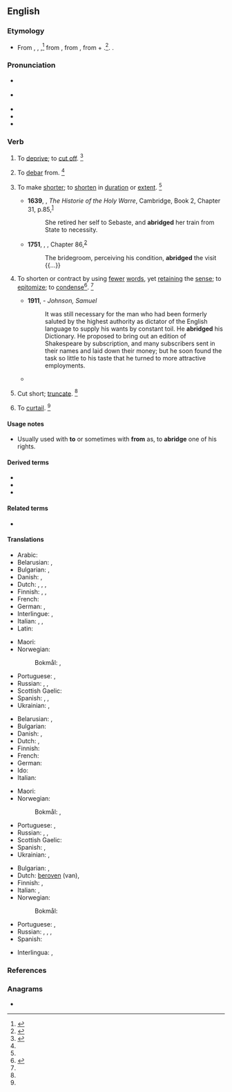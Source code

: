 ==English==

===Etymology===
* From {{inh|en|enm|abreggen||curtail, lessen}}, {{m|enm|abregge}}, {{m|enm|abrigge}},<ref> {{R:RHCD|page=5}}</ref> from {{der|en|fro|abregier|}} {{m|fro|abreger|}}, from {{der|en|LL.|abbrevio||make brief}}, from {{m|la|ad-}} + {{m|la|brēvio|t=shorten}}.<ref>{{R:MW3 1976|page=6}}</ref>. {{doublet|en|abbreviate}}.

===Pronunciation===
* {{a|RP}} {{IPA|en|/əˈbɹɪd͡ʒ/}}
* {{a|US}} {{IPA|en|/əˈbɹɪd͡ʒ/}}
* {{audio|en|en-us-abridge.ogg|Audio (US)}}
* {{rhymes|en|ɪdʒ}}
* {{hyphenation|en|a|bridge}}

===Verb===
{{en-verb|abridg}}

# {{lb|en|transitive|archaic}} To [[deprive]]; to [[cut off]]. {{defdate|First attested from around (1150 to 1350)}}<ref name=SOED>{{R:SOED5|page=8}}</ref>
# {{lb|en|transitive|archaic|rare}} To [[debar]] from. {{defdate|First attested from around (1150 to 1350)}}<ref name=SOED/>
# {{lb|en|transitive}} To make [[shorter]]; to [[shorten]] in [[duration]] or [[extent]]. {{defdate|First attested from around (1350 to 1470)}}<ref name=SOED/>
#* '''1639''', {{w|Thomas Fuller}}, ''The Historie of the Holy Warre'', Cambridge, Book 2, Chapter 31, p.{{nbsp}}85,<sup>[http://name.umdl.umich.edu/A01342.0001.001]</sup>
#*: She retired her self to Sebaste, and '''abridged''' her train from State to necessity.
#* '''1751''', {{w|Tobias Smollett}}, ''{{w|The Adventures of Peregrine Pickle}}'', Chapter 86,<sup>[http://www.gutenberg.org/files/4084/4084-h/4084-h.htm]</sup>
#*: The bridegroom, perceiving his condition, '''abridged''' the visit {{...}}
# {{lb|en|transitive}} To shorten or contract by using [[fewer]] [[word]]s, yet [[retaining]] the [[sense]]; to [[epitomize]]; to [[condense]]{{defdate|First attested in 1384.}}<ref>{{R:CDOE|page=4}}</ref>. {{defdate|First attested from around (1350 to 1470)}}<ref name=SOED/>
#* '''1911''', ''{{w|1911 Encyclopædia Britannica}}'' - ''Johnson, Samuel''
#*: It was still necessary for the man who had been formerly saluted by the highest authority as dictator of the English language to supply his wants by constant toil. He '''abridged''' his Dictionary. He proposed to bring out an edition of Shakespeare by subscription, and many subscribers sent in their names and laid down their money; but he soon found the task so little to his taste that he turned to more attractive employments.
#* {{quote-text|en| year=1891| author={{w|Henry Melville}}| title={{w|Billy Budd}}| chapter=3| passage=Such an episode in the Island's grand naval story her naval historians naturally '''abridge'''; one of them (G.P.R. James) candidly acknowledging that fain would he pass it over did not "impartiality forbid fastidiousness."}}
# {{lb|en|transitive}} Cut short; [[truncate]]. {{defdate|First attested from around (1350 to 1470)}}<ref name=SOED/>
# {{lb|en|transitive}} To [[curtail]]. {{defdate|First attested from around (1350 to 1470)}}<ref name=SOED/>
#: {{ux|en|He had his rights '''abridged''' by the crooked sheriff.}}

====Usage notes====
* {{sense|deprive}} Usually used with '''to''' or sometimes with '''from''' as, to '''abridge''' one of his rights.

====Derived terms====
* {{l|en|abridged}}
* {{l|en|abridger}}
* {{l|en|abridgement}}

====Related terms====
* {{l|en|unabridged}}

====Translations====
{{trans-top|to make shorter}}
* Arabic: {{t+|ar|قَصَّر}}
* Belarusian: {{t|be|скарача́ць|impf|sc=Cyrl}}, {{t|be|скараці́ць|pf|sc=Cyrl}}
* Bulgarian: {{t+|bg|съкращавам}}, {{t+|bg|скъсявам}}
* Danish: {{t+|da|forkorte}}, {{t|da|sammendrage}}
* Dutch: {{t+|nl|beperken}}, {{t+|nl|verkorten}}, {{t+|nl|inkorten}}, {{t+|nl|bekorten}}
* Finnish: {{t+|fi|lyhentää}}, {{t+|fi|typistää}}, {{t+|fi|supistaa}}
* French: {{t+|fr|abréger}}
* German: {{t+|de|verkürzen}}, {{t+|de|kürzen}}
* Interlingue: {{t|ie|acurtar}}, {{t|ie|abreviar}}
* Italian: {{t+|it|accorciare}}, {{t+|it|abbreviare}}, {{t+|it|ridurre}}
* Latin: {{t|la|abbreviō}}
{{trans-mid}}
* Maori: {{t|mi|whakapoto}}
* Norwegian:
*: Bokmål: {{t|nb|forkorte}}, {{t|nb|sammendra}}
* Portuguese: {{t+|pt|abreviar}}, {{t+|pt|encurtar}}
* Russian: {{t+|ru|сокраща́ть}}, {{t+|ru|укора́чивать}}, {{t+|ru|усека́ть}}
* Scottish Gaelic: {{t|gd|giorraich}}
* Spanish: {{t+|es|abreviar}}, {{t+|es|condensar}}, {{t+|es|compendiar}}
* Ukrainian: {{t|uk|скоро́чувати|impf|sc=Cyrl}}, {{t|uk|скороти́ти|pf|sc=Cyrl}}
{{trans-bottom}}

{{trans-top|to shorten or contract by using fewer words}}
* Belarusian: {{t|be|скарача́ць|impf|sc=Cyrl}}, {{t|be|скараці́ць|pf|sc=Cyrl}}
* Bulgarian: {{t+|bg|съкращавам}}
* Danish: {{t+|da|forkorte}}, {{t|da|sammendrage}}
* Dutch: {{t+|nl|verkorten}}, {{t+|nl|inkorten}}
* Finnish: {{t+|fi|lyhentää}}
* French: {{t+|fr|abréger}}
* German: {{t+|de|verkürzen}}
* Ido: {{t+|io|abreviar}}
* Italian: {{t+|it|abbreviare}}
{{trans-mid}}
* Maori: {{t|mi|whakapoto}}
* Norwegian:
*: Bokmål: {{t|nb|forkorte}}, {{t|nb|sammendra}}
* Portuguese: {{t+|pt|abreviar}}, {{t+|pt|resumir}}
* Russian: {{t+|ru|сокраща́ть}}, {{t+|ru|уменьша́ть}}, {{t+|ru|сумми́ровать}}
* Scottish Gaelic: {{t|gd|giorraich}}
* Spanish: {{t+|es|abreviar}}, {{t+|es|resumir}}
* Ukrainian: {{t|uk|скоро́чувати|impf|sc=Cyrl}}, {{t|uk|скороти́ти|pf|sc=Cyrl}}
{{trans-bottom}}

{{trans-top|to deprive}}
* Bulgarian: {{t+|bg|ограничавам}}, {{t+|bg|лишавам|alt=лишавам (от права)}}
* Dutch: [[beroven]] (van), {{t+|nl|beknotten}}
* Finnish: {{t+|fi|riistää}}, {{t+|fi|viedä}}
* Italian: {{t+|it|privare}}, {{t+|it|limitare}}
* Norwegian:
*: Bokmål: {{t|nb|avkorte}}
{{trans-mid}}
* Portuguese: {{t+|pt|privar}}, {{t+|pt|despojar}}
* Russian: {{t+|ru|уменьша́ть}}, {{t+|ru|убавля́ть}}, {{t+|ru|ограни́чивать}}, {{t+|ru|уре́зывать}}
* Spanish: {{t+|es|privar}}
{{trans-bottom}}

{{checktrans-top}}
* Interlingua: {{t+check|ia|abbreviar}}, {{t-check|ia|reducer}}
{{trans-mid}}
{{trans-bottom}}

===References===
<references/>

===Anagrams===
* {{anagrams|en|a=abdegir|bigrade|brigade}}